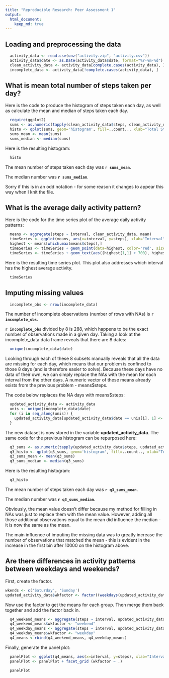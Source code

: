 ```yaml
---
title: "Reproducible Research: Peer Assessment 1"
output: 
  html_document:
    keep_md: true
---
```



## Loading and preprocessing the data

```r
  activity_data <- read.csv(unz("activity.zip", "activity.csv"))
  activity_data$date <- as.Date(activity_data$date, format="%Y-%m-%d")
  clean_activity_data <- activity_data[complete.cases(activity_data), ]
  incomplete_data <- activity_data[!complete.cases(activity_data), ]
```

## What is mean total number of steps taken per day?

Here is the code to produce the histogram of steps taken each day, as well as calculate the mean and median of steps taken each day.

```r
  require(ggplot2)
  sums <- as.numeric(tapply(clean_activity_data$steps, clean_activity_data$date, FUN=sum))
  histo <- qplot(sums, geom='histogram', fill=..count.., xlab="Total Steps", ylab="Number of Days")
  sums_mean <- mean(sums)
  sums_median <- median(sums)
```

Here is the resulting histogram:

```r
  histo
```

The mean number of steps taken each day was **`r sums_mean`**.

The median number was **`r sums_median`**.

Sorry if this is in an odd notation - for some reason it changes to appear this way when I knit the file.

## What is the average daily activity pattern?

Here is the code for the time series plot of the average daily activity patterns:

```r
  means <- aggregate(steps ~ interval, clean_activity_data, mean)
  timeSeries <- ggplot(means, aes(x=interval, y=steps), xlab="Interval", ylab="Avg. Number of Steps Taken") + geom_line()
  highest <- means[which.max(means$steps),]
  timeSeries <- timeSeries + geom_point(data=highest, color='red', size=4)
  timeSeries <- timeSeries + geom_text(aes((highest[1,1] + 700), highest[1,2], label=paste("Most Active Interval is #", as.character(highest[1,1]))))
```

Here is the resulting time series plot. This plot also addresses which interval has the highest average activity.

```r
  timeSeries
```

## Imputing missing values

```r
  incomplete_obs <- nrow(incomplete_data)

```

The number of incomplete observations (number of rows with NAs) is **`r incomplete_obs`**.

**`r incomplete_obs`** divided by 8 is 288, which happens to be the exact number of observations made in a given day. Taking a look at the incomplete_data data frame reveals that there are 8 dates:

```r
  unique(incomplete_data$date)
```

Looking through each of these 8 subsets manually reveals that all the data are missing for each day, which means that our problem is confined to those 8 days (and is therefore easier to solve). Because these days have no data of their own, we can simply replace the NAs with the mean for each interval from the other days. A numeric vector of these means already exists from the previous problem - means$steps.

The code below replaces the NA days with means$steps:

```r
  updated_activity_data <- activity_data
  unis <- unique(incomplete_data$date)
  for (i in seq_along(unis)) {
    updated_activity_data[updated_activity_data$date == unis[i], 1] <- means$steps
  }
```

The new dataset is now stored in the variable **updated_activity_data**. The same code for the previous histogram can be repurposed here:

```r
  q3_sums <- as.numeric(tapply(updated_activity_data$steps, updated_activity_data$date, FUN=sum))
  q3_histo <- qplot(q3_sums, geom='histogram', fill=..count.., xlab="Total Steps", ylab="Number of Days")
  q3_sums_mean <- mean(q3_sums)
  q3_sums_median <- median(q3_sums)
```

Here is the resulting histogram:

```r
  q3_histo
```

The mean number of steps taken each day was **`r q3_sums_mean`**.

The median number was **`r q3_sums_median`**.

Obviously, the mean value doesn't differ because my method for filling in NAs was just to replace them with the mean value. However, adding all those additional observations equal to the mean did influence the median - it is now the same as the mean.

The main influence of imputing the missing data was to greatly increase the number of observations that matched the mean - this is evident in the increase in the first bin after 10000 on the histogram above.

## Are there differences in activity patterns between weekdays and weekends?

First, create the factor.

```r
wkends <- c('Saturday', 'Sunday')
updated_activity_data$wkfactor <- factor((weekdays(updated_activity_data$date) %in% wkends), levels=c(TRUE, FALSE), labels=c('weekend', 'weekday'))
```

Now use the factor to get the means for each group. Then merge them back together and add the factor back in.

```r
  q4_weekend_means <- aggregate(steps ~ interval, updated_activity_data[updated_activity_data$wkfactor == "weekend",], mean)
  q4_weekend_means$wkfactor <- "weekend"
  q4_weekday_means <- aggregate(steps ~ interval, updated_activity_data[updated_activity_data$wkfactor == "weekday",], mean)
  q4_weekday_means$wkfactor <- "weekday"
  q4_means <-rbind(q4_weekend_means, q4_weekday_means)
```

Finally, generate the panel plot:

```r
  panelPlot <- ggplot(q4_means, aes(x=interval, y=steps), xlab="Interval", ylab="Avg. Number of Steps Taken") + geom_line()
  panelPlot <- panelPlot + facet_grid (wkfactor ~ .)
```

```r
  panelPlot
```